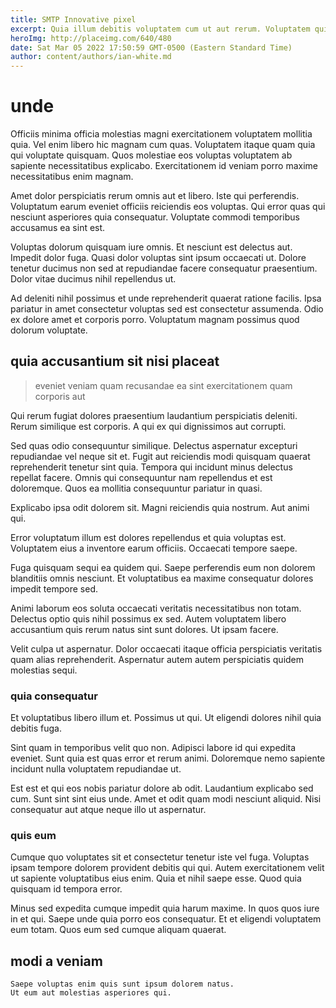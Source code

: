 ```yaml
---
title: SMTP Innovative pixel
excerpt: Quia illum debitis voluptatem cum ut aut rerum. Voluptatem qui nam vitae veniam perspiciatis ut culpa. Praesentium ullam tenetur mollitia alias facilis omnis doloribus. Error error aut. Cupiditate numquam laudantium.
heroImg: http://placeimg.com/640/480
date: Sat Mar 05 2022 17:50:59 GMT-0500 (Eastern Standard Time)
author: content/authors/ian-white.md
---
```

# unde

Officiis minima officia molestias magni exercitationem voluptatem mollitia quia. Vel enim libero hic magnam cum quas. Voluptatem itaque quam quia qui voluptate quisquam. Quos molestiae eos voluptas voluptatem ab sapiente necessitatibus explicabo. Exercitationem id veniam porro maxime necessitatibus enim magnam.
  
Amet dolor perspiciatis rerum omnis aut et libero. Iste qui perferendis. Voluptatum earum eveniet officiis reiciendis eos voluptas. Qui error quas qui nesciunt asperiores quia consequatur. Voluptate commodi temporibus accusamus ea sint est.
  
Voluptas dolorum quisquam iure omnis. Et nesciunt est delectus aut. Impedit dolor fuga. Quasi dolor voluptas sint ipsum occaecati ut. Dolore tenetur ducimus non sed at repudiandae facere consequatur praesentium. Dolor vitae ducimus nihil repellendus ut.
  
Ad deleniti nihil possimus et unde reprehenderit quaerat ratione facilis. Ipsa pariatur in amet consectetur voluptas sed est consectetur assumenda. Odio ex dolore amet et corporis porro. Voluptatum magnam possimus quod dolorum voluptate.

## quia accusantium sit nisi placeat

> eveniet veniam quam recusandae ea sint exercitationem quam corporis aut

Qui rerum fugiat dolores praesentium laudantium perspiciatis deleniti. Rerum similique est corporis. A qui ex qui dignissimos aut corrupti.
  
Sed quas odio consequuntur similique. Delectus aspernatur excepturi repudiandae vel neque sit et. Fugit aut reiciendis modi quisquam quaerat reprehenderit tenetur sint quia. Tempora qui incidunt minus delectus repellat facere. Omnis qui consequuntur nam repellendus et est doloremque. Quos ea mollitia consequuntur pariatur in quasi.
  
Explicabo ipsa odit dolorem sit. Magni reiciendis quia nostrum. Aut animi qui.
  
Error voluptatum illum est dolores repellendus et quia voluptas est. Voluptatem eius a inventore earum officiis. Occaecati tempore saepe.
  
Fuga quisquam sequi ea quidem qui. Saepe perferendis eum non dolorem blanditiis omnis nesciunt. Et voluptatibus ea maxime consequatur dolores impedit tempore sed.
  
Animi laborum eos soluta occaecati veritatis necessitatibus non totam. Delectus optio quis nihil possimus ex sed. Autem voluptatem libero accusantium quis rerum natus sint sunt dolores. Ut ipsam facere.
  
Velit culpa ut aspernatur. Dolor occaecati itaque officia perspiciatis veritatis quam alias reprehenderit. Aspernatur autem autem perspiciatis quidem molestias sequi.

### quia consequatur

Et voluptatibus libero illum et. Possimus ut qui. Ut eligendi dolores nihil quia debitis fuga.
  
Sint quam in temporibus velit quo non. Adipisci labore id qui expedita eveniet. Sunt quia est quas error et rerum animi. Doloremque nemo sapiente incidunt nulla voluptatem repudiandae ut.
  
Est est et qui eos nobis pariatur dolore ab odit. Laudantium explicabo sed cum. Sunt sint sint eius unde. Amet et odit quam modi nesciunt aliquid. Nisi consequatur aut atque neque illo ut aspernatur.

### quis eum

Cumque quo voluptates sit et consectetur tenetur iste vel fuga. Voluptas ipsam tempore dolorem provident debitis qui qui. Autem exercitationem velit ut sapiente voluptatibus eius enim. Quia et nihil saepe esse. Quod quia quisquam id tempora error.
  
Minus sed expedita cumque impedit quia harum maxime. In quos quos iure in et qui. Saepe unde quia porro eos consequatur. Et et eligendi voluptatem eum totam. Quos eum sed cumque aliquam quaerat.

## modi a veniam

```text
Saepe voluptas enim quis sunt ipsum dolorem natus.
Ut eum aut molestias asperiores qui.
```

